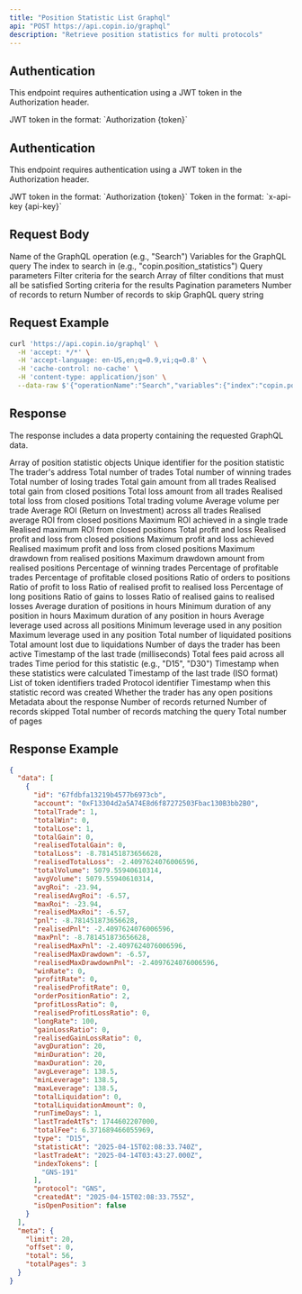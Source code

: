 ```yaml
---
title: "Position Statistic List Graphql"
api: "POST https://api.copin.io/graphql"
description: "Retrieve position statistics for multi protocols"
---
```


## Authentication
This endpoint requires authentication using a JWT token in the Authorization header.

<ParamField header="Authorization" type="string" required>
    JWT token in the format: `Authorization {token}`
</ParamField>

## Authentication
This endpoint requires authentication using a JWT token in the Authorization header.

<ParamField header="Authorization" type="string" required>
    JWT token in the format: `Authorization {token}`
</ParamField>

<ParamField header="x-api-key" type="string">
    Token in the format: `x-api-key {api-key}`
</ParamField>

## Request Body

<ParamField body="operationName" type="string" required>
    Name of the GraphQL operation (e.g., "Search")
</ParamField>

<ParamField body="variables" type="object" required>
    Variables for the GraphQL query
    <Expandable title="properties">
        <ParamField body="index" type="string" required>
            The index to search in (e.g., "copin.position_statistics")
        </ParamField>
        <ParamField body="body" type="object" required>
            Query parameters
            <Expandable title="properties">
                <ParamField body="filter" type="object" required>
                    Filter criteria for the search
                    <Expandable title="properties">
                        <ParamField body="and" type="array" required>
                            Array of filter conditions that must all be satisfied
                        </ParamField>
                    </Expandable>
                </ParamField>
                <ParamField body="sorts" type="array" required>
                    Sorting criteria for the results
                </ParamField>
                <ParamField body="paging" type="object" required>
                    Pagination parameters
                    <Expandable title="properties">
                        <ParamField body="size" type="number" default="12">
                            Number of records to return
                        </ParamField>
                        <ParamField body="from" type="number" default="0">
                            Number of records to skip
                        </ParamField>
                    </Expandable>
                </ParamField>
            </Expandable>
        </ParamField>
    </Expandable>
</ParamField>

<ParamField body="query" type="string" required>
    GraphQL query string
</ParamField>

## Request Example

```bash
curl 'https://api.copin.io/graphql' \
  -H 'accept: */*' \
  -H 'accept-language: en-US,en;q=0.9,vi;q=0.8' \
  -H 'cache-control: no-cache' \
  -H 'content-type: application/json' \
  --data-raw $'{"operationName":"Search","variables":{"index":"copin.position_statistics","body":{"filter":{"and":[{"field":"totalTrade","gte":"2"},{"field":"profitRate","gte":"60"},{"field":"pnl","gte":"100"},{"field":"winRate","gte":"51"},{"field":"runTimeDays","gte":"7"},{"field":"protocol","in":["GMX","JUPITER"]},{"field":"type","match":"D30"}]},"sorts":[{"field":"realisedPnl","direction":"desc"}],"paging":{"size":12,"from":0}}},"query":"query Search($index: String\u0021, $body: SearchPayload\u0021) {\\n  searchPositionStatistic(index: $index, body: $body) {\\n    data {\\n      id\\n      account\\n      protocol\\n      type\\n      maxDuration\\n      minDuration\\n      avgDuration\\n      realisedTotalGain\\n      totalLose\\n      totalLoss\\n      totalWin\\n      totalTrade\\n      totalLiquidation\\n      totalLiquidationAmount\\n      totalFee\\n      avgVolume\\n      totalVolume\\n      gainLossRatio\\n      orderPositionRatio\\n      profitLossRatio\\n      winRate\\n      longRate\\n      profitRate\\n      pnl\\n      unrealisedPnl\\n      avgRoi\\n      maxRoi\\n      maxPnl\\n      avgLeverage\\n      maxLeverage\\n      minLeverage\\n      runTimeDays\\n      indexTokens\\n      lastTradeAt\\n      lastTradeAtTs\\n      statisticAt\\n      createdAt\\n      updatedAt\\n      realisedTotalGain\\n      realisedTotalLoss\\n      realisedPnl\\n      realisedAvgRoi\\n      realisedMaxRoi\\n      realisedMaxPnl\\n      realisedMaxDrawdown\\n      realisedMaxDrawdownPnl\\n      realisedProfitRate\\n      realisedGainLossRatio\\n      realisedProfitLossRatio\\n      totalGain\\n      pairs\\n      __typename\\n    }\\n    meta {\\n      total\\n      limit\\n      offset\\n      totalPages\\n      __typename\\n    }\\n    __typename\\n  }\\n}"}'
```
## Response
The response includes a data property containing the requested GraphQL data.

<ResponseField name="data" type="array">
    Array of position statistic objects
    <Expandable title="properties">
        <ResponseField name="id" type="string">
            Unique identifier for the position statistic
        </ResponseField>
        <ResponseField name="account" type="string">
            The trader's address
        </ResponseField>
        <ResponseField name="totalTrade" type="number">
            Total number of trades
        </ResponseField>
        <ResponseField name="totalWin" type="number">
            Total number of winning trades
        </ResponseField>
        <ResponseField name="totalLose" type="number">
            Total number of losing trades
        </ResponseField>
        <ResponseField name="totalGain" type="number">
            Total gain amount from all trades
        </ResponseField>
        <ResponseField name="realisedTotalGain" type="number">
            Realised total gain from closed positions
        </ResponseField>
        <ResponseField name="totalLoss" type="number">
            Total loss amount from all trades
        </ResponseField>
        <ResponseField name="realisedTotalLoss" type="number">
            Realised total loss from closed positions
        </ResponseField>
        <ResponseField name="totalVolume" type="number">
            Total trading volume
        </ResponseField>
        <ResponseField name="avgVolume" type="number">
            Average volume per trade
        </ResponseField>
        <ResponseField name="avgRoi" type="number">
            Average ROI (Return on Investment) across all trades
        </ResponseField>
        <ResponseField name="realisedAvgRoi" type="number">
            Realised average ROI from closed positions
        </ResponseField>
        <ResponseField name="maxRoi" type="number">
            Maximum ROI achieved in a single trade
        </ResponseField>
        <ResponseField name="realisedMaxRoi" type="number">
            Realised maximum ROI from closed positions
        </ResponseField>
        <ResponseField name="pnl" type="number">
            Total profit and loss
        </ResponseField>
        <ResponseField name="realisedPnl" type="number">
            Realised profit and loss from closed positions
        </ResponseField>
        <ResponseField name="maxPnl" type="number">
            Maximum profit and loss achieved
        </ResponseField>
        <ResponseField name="realisedMaxPnl" type="number">
            Realised maximum profit and loss from closed positions
        </ResponseField>
        <ResponseField name="realisedMaxDrawdown" type="number">
            Maximum drawdown from realised positions
        </ResponseField>
        <ResponseField name="realisedMaxDrawdownPnl" type="number">
            Maximum drawdown amount from realised positions
        </ResponseField>
        <ResponseField name="winRate" type="number">
            Percentage of winning trades
        </ResponseField>
        <ResponseField name="profitRate" type="number">
            Percentage of profitable trades
        </ResponseField>
        <ResponseField name="realisedProfitRate" type="number">
            Percentage of profitable closed positions
        </ResponseField>
        <ResponseField name="orderPositionRatio" type="number">
            Ratio of orders to positions
        </ResponseField>
        <ResponseField name="profitLossRatio" type="number">
            Ratio of profit to loss
        </ResponseField>
        <ResponseField name="realisedProfitLossRatio" type="number">
            Ratio of realised profit to realised loss
        </ResponseField>
        <ResponseField name="longRate" type="number">
            Percentage of long positions
        </ResponseField>
        <ResponseField name="gainLossRatio" type="number">
            Ratio of gains to losses
        </ResponseField>
        <ResponseField name="realisedGainLossRatio" type="number">
            Ratio of realised gains to realised losses
        </ResponseField>
        <ResponseField name="avgDuration" type="number">
            Average duration of positions in hours
        </ResponseField>
        <ResponseField name="minDuration" type="number">
            Minimum duration of any position in hours
        </ResponseField>
        <ResponseField name="maxDuration" type="number">
            Maximum duration of any position in hours
        </ResponseField>
        <ResponseField name="avgLeverage" type="number">
            Average leverage used across all positions
        </ResponseField>
        <ResponseField name="minLeverage" type="number">
            Minimum leverage used in any position
        </ResponseField>
        <ResponseField name="maxLeverage" type="number">
            Maximum leverage used in any position
        </ResponseField>
        <ResponseField name="totalLiquidation" type="number">
            Total number of liquidated positions
        </ResponseField>
        <ResponseField name="totalLiquidationAmount" type="number">
            Total amount lost due to liquidations
        </ResponseField>
        <ResponseField name="runTimeDays" type="number">
            Number of days the trader has been active
        </ResponseField>
        <ResponseField name="lastTradeAtTs" type="number">
            Timestamp of the last trade (milliseconds)
        </ResponseField>
        <ResponseField name="totalFee" type="number">
            Total fees paid across all trades
        </ResponseField>
        <ResponseField name="type" type="string">
            Time period for this statistic (e.g., "D15", "D30")
        </ResponseField>
        <ResponseField name="statisticAt" type="string">
            Timestamp when these statistics were calculated
        </ResponseField>
        <ResponseField name="lastTradeAt" type="string">
            Timestamp of the last trade (ISO format)
        </ResponseField>
        <ResponseField name="indexTokens" type="array">
            List of token identifiers traded
        </ResponseField>
        <ResponseField name="protocol" type="string">
            Protocol identifier
        </ResponseField>
        <ResponseField name="createdAt" type="string">
            Timestamp when this statistic record was created
        </ResponseField>
        <ResponseField name="isOpenPosition" type="boolean">
            Whether the trader has any open positions
        </ResponseField>
    </Expandable>
</ResponseField>

<ResponseField name="meta" type="object">
    Metadata about the response
    <Expandable title="properties">
        <ResponseField name="limit" type="number">
            Number of records returned
        </ResponseField>
        <ResponseField name="offset" type="number">
            Number of records skipped
        </ResponseField>
        <ResponseField name="total" type="number">
            Total number of records matching the query
        </ResponseField>
        <ResponseField name="totalPages" type="number">
            Total number of pages
        </ResponseField>
    </Expandable>
</ResponseField>

## Response Example

```json
{
  "data": [
    {
      "id": "67fdbfa13219b4577b6973cb",
      "account": "0xF13304d2a5A74E8d6f87272503Fbac130B3bb2B0",
      "totalTrade": 1,
      "totalWin": 0,
      "totalLose": 1,
      "totalGain": 0,
      "realisedTotalGain": 0,
      "totalLoss": -8.781451873656628,
      "realisedTotalLoss": -2.4097624076006596,
      "totalVolume": 5079.55940610314,
      "avgVolume": 5079.55940610314,
      "avgRoi": -23.94,
      "realisedAvgRoi": -6.57,
      "maxRoi": -23.94,
      "realisedMaxRoi": -6.57,
      "pnl": -8.781451873656628,
      "realisedPnl": -2.4097624076006596,
      "maxPnl": -8.781451873656628,
      "realisedMaxPnl": -2.4097624076006596,
      "realisedMaxDrawdown": -6.57,
      "realisedMaxDrawdownPnl": -2.4097624076006596,
      "winRate": 0,
      "profitRate": 0,
      "realisedProfitRate": 0,
      "orderPositionRatio": 2,
      "profitLossRatio": 0,
      "realisedProfitLossRatio": 0,
      "longRate": 100,
      "gainLossRatio": 0,
      "realisedGainLossRatio": 0,
      "avgDuration": 20,
      "minDuration": 20,
      "maxDuration": 20,
      "avgLeverage": 138.5,
      "minLeverage": 138.5,
      "maxLeverage": 138.5,
      "totalLiquidation": 0,
      "totalLiquidationAmount": 0,
      "runTimeDays": 1,
      "lastTradeAtTs": 1744602207000,
      "totalFee": 6.371689466055969,
      "type": "D15",
      "statisticAt": "2025-04-15T02:08:33.740Z",
      "lastTradeAt": "2025-04-14T03:43:27.000Z",
      "indexTokens": [
        "GNS-191"
      ],
      "protocol": "GNS",
      "createdAt": "2025-04-15T02:08:33.755Z",
      "isOpenPosition": false
    }
  ],
  "meta": {
    "limit": 20,
    "offset": 0,
    "total": 56,
    "totalPages": 3
  }
}
```
